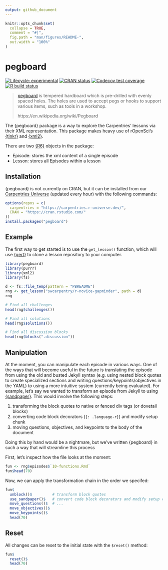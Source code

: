 ```yaml
---
output: github_document
---
```


<!-- README.md is generated from README.Rmd. Please edit that file -->

```r
knitr::opts_chunk$set(
  collapse = TRUE,
  comment = "#|",
  fig.path = "man/figures/README-",
  out.width = "100%"
)
```

# pegboard

<!-- badges: start -->
[![Lifecycle: experimental](https://img.shields.io/badge/lifecycle-experimental-orange.svg)](https://www.tidyverse.org/lifecycle/#experimental)
[![CRAN status](https://www.r-pkg.org/badges/version/pegboard)](https://CRAN.R-project.org/package=pegboard)
[![Codecov test coverage](https://codecov.io/gh/carpentries/pegboard/branch/main/graph/badge.svg)](https://codecov.io/gh/carpentries/pegboard?branch=main)
[![R build status](https://github.com/carpentries/pegboard/workflows/R-CMD-check/badge.svg)](https://github.com/carpentries/pegboard/actions)
<!-- badges: end -->

> [pegboard] is tempered hardboard which is pre-drilled with evenly spaced
> holes. The holes are used to accept pegs or hooks to support various items,
> such as tools in a workshop.
>
> https://en.wikipedia.org/wiki/Pegboard

The {pegboard} package is a way to explore the Carpentries' lessons via their
XML representation. This package makes heavy use of rOpenSci's
[{tinkr}](https://docs.ropensci.org/tinkr/) and
[{xml2}](https://cran.r-project.org/package=xml2). 

There are two [{R6}](https://cran.r-project.org/package=R6) objects in the
package:

 - Episode: stores the xml content of a single episode
 - Lesson: stores all Episodes within a lesson

## Installation

{pegboard} is not currently on CRAN, but it can be installed from our
[Carpentries Universe](https://carpentries.r-universe.dev/ui#builds)
(updated every hour) with the following commands:

``` r
options(repos = c(
  carpentries = "https://carpentries.r-universe.dev/", 
  CRAN = "https://cran.rstudio.com/"
))
install.packages("pegboard")
```

## Example
 
The first way to get started is to use the `get_lesson()` function, which will
use [{gert}](https://r-lib.github.io/gert/) to clone a lesson 
repository to your computer. 

```r
library(pegboard)
library(purrr)
library(xml2)
library(fs)

d <- fs::file_temp(pattern = "PBREADME")
rng <- get_lesson("swcarpentry/r-novice-gapminder", path = d)
rng

# Find all challenges
head(rng$challenges())

# Find all solutions
head(rng$solutions())

# Find all discussion blocks
head(rng$blocks(".discussion"))
```

## Manipulation

At the moment, you can manipulate each episode in various ways. One of the ways
that will become useful in the future is translating the episode from using the
old and busted Jekyll syntax (e.g. using nested block quotes to create
specialized sections and writing questions/keypoints/objectives in the YAML) to 
using a more intuitive system (currently being evaluated). For example, let's
say we wanted to transform an episode from Jekyll to using
[{sandpaper}](https://github.com/zkamvar/sandpaper#readme). This would involve
the following steps:

1. transforming the block quotes to native or fenced div tags (or dovetail blocks)
1. converting code block decorators (`{: .language-r}`) and modify setup chunk
1. moving questions, objectives, and keypoints to the body of the document

Doing this by hand would be a nightmare, but we've written {pegboard} in such a
way that will streamline this process

First, let's inspect how the file looks at the moment:

```r
fun <- rng$episodes$`10-functions.Rmd`
fun$head(70)
```

Now, we can apply the transformation chain in the order we specifed:

```r
fun$
  unblock()$         # transform block quotes
  use_sandpaper()$   # convert code block decorators and modify setup chunk
  move_questions()$  # ...
  move_objectives()$
  move_keypoints()$
  head(70)
```

## Reset

All changes can be reset to the initial state with the `$reset()` method:

```r
fun$
  reset()$
  head(70)
```

